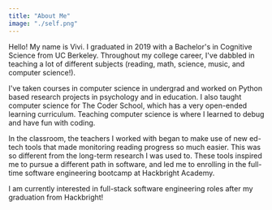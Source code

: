 ```yaml
---
title: "About Me"
image: "./self.png"
---
```


Hello! My name is Vivi. I graduated in 2019 with a Bachelor's in Cognitive Science from UC Berkeley. Throughout my college career, I've dabbled in teaching a lot of different subjects (reading, math, science, music, and computer science!).

I've taken courses in computer science in undergrad and worked on Python based research projects in psychology and in education. I also taught computer science for The Coder School, which has a very open-ended learning curriculum. Teaching computer science is where I learned to debug and have fun with coding.

In the classroom, the teachers I worked with began to make use of new ed-tech tools that made monitoring reading progress so much easier. This was so different from the long-term research I was used to. These tools inspired me to pursue a different path in software, and led me to enrolling in the full-time software engineering bootcamp at Hackbright Academy.

I am currently interested in full-stack software engineering roles after my graduation from Hackbright!
